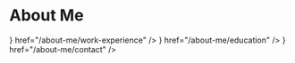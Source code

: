 
# About Me

<Cards>
  <Cards.Card
    title="Work Experience"
    icon={<Briefcase />}
    href="/about-me/work-experience"
  />
  <Cards.Card title="Education" icon={<GraduationCap />} href="/about-me/education" />
  <Cards.Card title="Contact" icon={<Contact />} href="/about-me/contact" />
</Cards>
